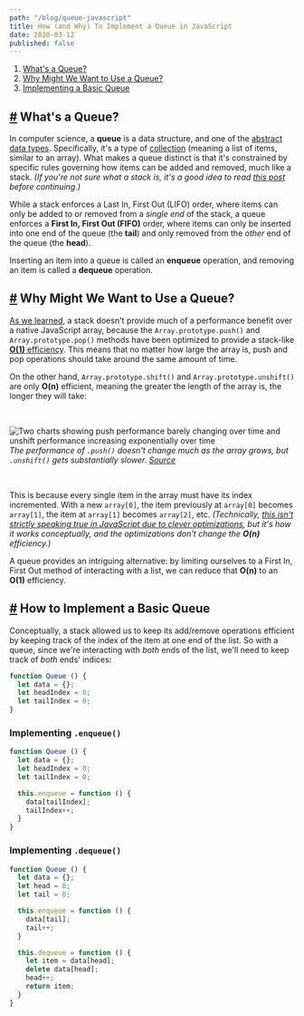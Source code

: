 ```yaml
---
path: "/blog/queue-javascript"
title: How (and Why) To Implement a Queue in JavaScript
date: 2020-03-12
published: false
---
```


1. [What's a Queue?](#what)
2. [Why Might We Want to Use a Queue?](#why)
3. [Implementing a Basic Queue](#how)

<a name='what'></a>

## [#](#what) What's a Queue?

In computer science, a **queue** is a data structure, and one of the [abstract data types](https://en.wikipedia.org/wiki/Abstract_data_type). Specifically, it's a type of [collection](https://en.wikipedia.org/wiki/Collection_(abstract_data_type)) (meaning a list of items, similar to an array). What makes a queue distinct is that it's constrained by specific rules governing how items can be added and removed, much like a stack. *(If you're not sure what a stack is, it's a good idea to read [this post](/2020/2020-03-11-stack-javascript/) before continuing.)*

While a stack enforces a Last In, First Out (LIFO) order, where items can only be added to or removed from a *single end* of the stack, a queue enforces a **First In, First Out (FIFO)** order, where items can only be inserted into one end of the queue (the **tail**) and only removed from the *other* end of the queue (the **head**).

Inserting an item into a queue is called an **enqueue** operation, and removing an item is called a **dequeue** operation.

<a name='why'></a>

## [#](#why) Why Might We Want to Use a Queue?

[As we learned](/2020/2020-03-11-stack-javascript/), a stack doesn't provide much of a performance benefit over a native JavaScript array, because the `Array.prototype.push()` and `Array.prototype.pop()` methods have been optimized to provide a stack-like [**O(1)** efficiency](https://stackoverflow.com/questions/697918/what-does-o1-access-time-mean). This means that no matter how large the array is, push and pop operations should take around the same amount of time.

On the other hand, `Array.prototype.shift()` and `Array.prototype.unshift()` are only **O(n)** efficient, meaning the greater the length of the array is, the longer they will take:

<br/>

![Two charts showing push performance barely changing over time and unshift performance increasing exponentially over time](https://i.imgur.com/EK5UNBD.png)
*The performance of `.push()` doesn't change much as the array grows, but `.unshift()` gets substantially slower. [Source](https://stackoverflow.com/questions/44031591/performance-of-array-push-vs-array-unshift)*

<br/>

This is because every single item in the array must have its index incremented. With a new `array[0]`, the item previously at `array[0]` becomes `array[1]`, the item at `array[1]` becomes `array[2]`, etc. *(Technically, [this isn't strictly speaking true in JavaScript due to clever optimizations](https://stackoverflow.com/questions/44031591/performance-of-array-push-vs-array-unshift), but it's how it works conceptually, and the optimizations don't change the **O(n)** efficiency.)*

A queue provides an intriguing alternative: by limiting ourselves to a First In, First Out method of interacting with a list, we can reduce that **O(n)** to an **O(1)** efficiency.

<a name='how'></a>

## [#](#how) How to Implement a Basic Queue

Conceptually, a stack allowed us to keep its add/remove operations efficient by keeping track of the index of the item at one end of the list. So with a queue, since we're interacting with *both* ends of the list, we'll need to keep track of *both* ends' indices:

```js
function Queue () {
  let data = {};
  let headIndex = 0;
  let tailIndex = 0;
}
```

### Implementing `.enqueue()`

```js
function Queue () {
  let data = {};
  let headIndex = 0;
  let tailIndex = 0;

  this.enqueue = function () {
    data[tailIndex];
    tailIndex++;
  }
}
```

### Implementing `.dequeue()`

```js
function Queue () {
  let data = {};
  let head = 0;
  let tail = 0;

  this.enqueue = function () {
    data[tail];
    tail++;
  }

  this.dequeue = function () {
    let item = data[head];
    delete data[head];
    head++;
    return item;
  }
}
```